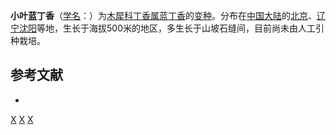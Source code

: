 {{Infraspeciesbox
| genus = Syringa
| species = meyeri
| species_link = 蓝丁香
| varietas = spontanea
| authority = [[张美珍|M. C. Chang]]
}}
'''小叶蓝丁香'''（[[学名|学名]]：{{lang|la|''Syringa meyeri'' var. ''spontanea''}}）为[[木犀科|木犀科]][[丁香属|丁香属]][[蓝丁香|蓝丁香]]的[[变种|变种]]。分布在[[中国大陆|中国大陆]]的[[北京|北京]]、[[辽宁|辽宁]][[沈阳|沈阳]]等地，生长于海拔500米的地区，多生长于山坡石缝间，目前尚未由人工引种栽培。

== 参考文献 ==
<div class="references-small">
* {{cite web| url =http://www.bioinfo.cn/db05/KmzwSpecies.php?action=view&id=30374| title =小叶蓝丁香（变种）| work =《中国高等植物数据库全库》| publisher =中国科学院微生物研究所| author =昆明植物研究所| accessdate =2009-02-26| deadurl =yes| archiveurl =https://web.archive.org/web/20160305092453/http://www.bioinfo.cn/db05/KmzwSpecies.php?action=view&id=30374| archivedate =2016-03-05}}
</div>
{{Taxonbar}}

[[Category:丁香属|X]]
[[Category:北京植物|X]]
[[Category:辽宁植物|X]]